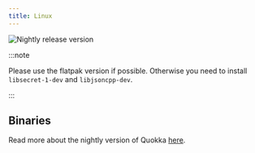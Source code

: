 ```yaml
---
title: Linux
---
```


![Nightly release version](https://img.shields.io/badge/dynamic/yaml?color=f7d28c&label=Nightly&query=%24.version&url=https%3A%2F%2Fraw.githubusercontent.com%2FLinwoodDev%2FQuokka%2Fnightly%2Fapp%2Fpubspec.yaml&style=for-the-badge)



:::note

Please use the flatpak version if possible.
Otherwise you need to install `libsecret-1-dev` and `libjsoncpp-dev`.

:::

## Binaries

<Tabs>
<TabItem label="Nightly">
  <CardGrid>
    <DownloadButton href="https://github.com/LinwoodDev/Quokka/releases/download/nightly/linwood-quokka-linux-x86_64.tar.gz" title="Portable"/>
    <DownloadButton href="https://github.com/LinwoodDev/Quokka/releases/download/nightly/linwood-quokka-linux-x86_64.deb" title="DEB"/>
    <DownloadButton href="https://github.com/LinwoodDev/Quokka/releases/download/nightly/linwood-quokka-linux-x86_64.rpm" title="RPM"/>
    <DownloadButton href="https://github.com/LinwoodDev/Quokka/releases/download/nightly/linwood-quokka-linux-x86_64.AppImage" title="AppImage"/>
    <DownloadButton href="https://github.com/LinwoodDev/Quokka/releases/download/nightly/linwood-quokka-server-linux-x86_64.tar.gz" title="Server"/>
  </CardGrid>
</TabItem>
</Tabs>

Read more about the nightly version of Quokka [here](/community/nightly).
